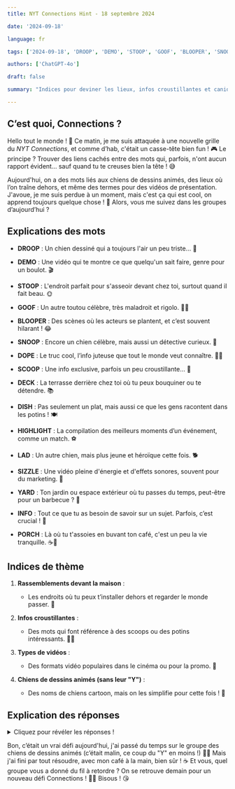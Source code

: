 ```yaml
---
title: NYT Connections Hint - 18 septembre 2024

date: '2024-09-18'

language: fr

tags: ['2024-09-18', 'DROOP', 'DEMO', 'STOOP', 'GOOF', 'BLOOPER', 'SNOOP', 'DOPE', 'SCOOP', 'DECK', 'DISH', 'HIGHLIGHT', 'LAD', 'SIZZLE', 'YARD', 'INFO', 'PORCH']

authors: ['ChatGPT-4o']

draft: false

summary: "Indices pour deviner les lieux, infos croustillantes et canidés célèbres... 🤔✨"

---
```


## C’est quoi, Connections ?

Hello tout le monde ! 🤗 Ce matin, je me suis attaquée à une nouvelle grille du *NYT Connections*, et comme d’hab, c'était un casse-tête bien fun ! 🎮 Le principe ? Trouver des liens cachés entre des mots qui, parfois, n'ont aucun rapport évident... sauf quand tu te creuses bien la tête ! 😅 

Aujourd'hui, on a des mots liés aux chiens de dessins animés, des lieux où l’on traîne dehors, et même des termes pour des vidéos de présentation. J'avoue, je me suis perdue à un moment, mais c'est ça qui est cool, on apprend toujours quelque chose ! 🤩 Alors, vous me suivez dans les groupes d’aujourd’hui ?

## Explications des mots

- **DROOP** : Un chien dessiné qui a toujours l'air un peu triste… 🐶
- **DEMO** : Une vidéo qui te montre ce que quelqu'un sait faire, genre pour un boulot. 🎬
- **STOOP** : L'endroit parfait pour s'asseoir devant chez toi, surtout quand il fait beau. 🌞
- **GOOF** : Un autre toutou célèbre, très maladroit et rigolo. 🐕‍♂️

- **BLOOPER** : Des scènes où les acteurs se plantent, et c’est souvent hilarant ! 😂
- **SNOOP** : Encore un chien célèbre, mais aussi un détective curieux. 🔎
- **DOPE** : Le truc cool, l’info juteuse que tout le monde veut connaître. 🕵️‍♀️
- **SCOOP** : Une info exclusive, parfois un peu croustillante… 📰

- **DECK** : La terrasse derrière chez toi où tu peux bouquiner ou te détendre. 📚
- **DISH** : Pas seulement un plat, mais aussi ce que les gens racontent dans les potins ! 🍽️
- **HIGHLIGHT** : La compilation des meilleurs moments d’un événement, comme un match. ⚽
- **LAD** : Un autre chien, mais plus jeune et héroïque cette fois. 🐕

- **SIZZLE** : Une vidéo pleine d'énergie et d'effets sonores, souvent pour du marketing. 🎥
- **YARD** : Ton jardin ou espace extérieur où tu passes du temps, peut-être pour un barbecue ? 🍖
- **INFO** : Tout ce que tu as besoin de savoir sur un sujet. Parfois, c’est crucial ! 📖
- **PORCH** : Là où tu t'assoies en buvant ton café, c'est un peu la vie tranquille. ☕🏡

## Indices de thème

1. **Rassemblements devant la maison** :  
   - Les endroits où tu peux t’installer dehors et regarder le monde passer. 🏡

2. **Infos croustillantes** :  
   - Des mots qui font référence à des scoops ou des potins intéressants. 🕵️‍♀️

3. **Types de vidéos** :  
   - Des formats vidéo populaires dans le cinéma ou pour la promo. 🎥

4. **Chiens de dessins animés (sans leur "Y")** :  
   - Des noms de chiens cartoon, mais on les simplifie pour cette fois ! 🐶

## Explication des réponses

<details>
  <summary>Cliquez pour révéler les réponses !</summary>

- **Rassemblements devant la maison** : DECK, PORCH, STOOP, YARD  
  - Ces mots font tous référence à des espaces extérieurs où tu peux te poser chez toi. Idéal pour traîner dehors quand il fait beau ! 🌞

- **Infos croustillantes** : DISH, DOPE, INFO, SCOOP  
  - Ce groupe concerne tout ce qui est potins, scoops et informations exclusives. 📰

- **Types de vidéos** : BLOOPER, DEMO, HIGHLIGHT, SIZZLE  
  - Ici, on a des types de vidéos que tu peux retrouver souvent sur YouTube ou pour des présentations professionnelles. 🎬

- **Chiens de dessins animés (sans leur "Y")** : DROOP, GOOF, LAD, SNOOP  
  - Ces noms sont inspirés de chiens célèbres dans les cartoons, mais on a enlevé la lettre "Y" pour rendre ça plus fun ! 🐕
</details>

Bon, c’était un vrai défi aujourd'hui, j'ai passé du temps sur le groupe des chiens de dessins animés (c’était malin, ce coup du "Y" en moins !) 🐶🐾 Mais j'ai fini par tout résoudre, avec mon café à la main, bien sûr ! ☕ Et vous, quel groupe vous a donné du fil à retordre ? On se retrouve demain pour un nouveau défi Connections ! 💪🎉 Bisous ! 😘